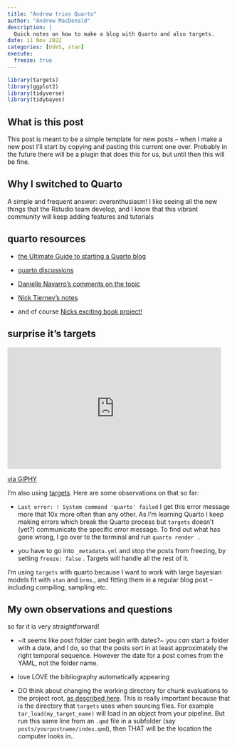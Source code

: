 ```yaml
---
title: "Andrew tries Quarto"
author: "Andrew MacDonald"
description: |
  Quick notes on how to make a blog with Quarto and also targets.
date: 11 Nov 2022
categories: [UdeS, stan]
execute:
  freeze: true
---
```


```r
library(targets)
library(ggplot2)
library(tidyverse)
library(tidybayes)
```

## What is this post

This post is meant to be a simple template for new posts -- when I make a new post I'll start by copying and pasting this current one over. Probably in the future there will be a plugin that does this for us, but until then this will be fine.

## Why I switched to Quarto

A simple and frequent answer: overenthusiasm! I like seeing all the new things that the Rstudio team develop, and I know that this vibrant community will keep adding features and tutorials

## quarto resources

-   [the Ultimate Guide to starting a Quarto blog](https://albert-rapp.de/posts/13_quarto_blog_writing_guide/13_quarto_blog_writing_guide.htm)

-   [quarto discussions](https://github.com/quarto-dev/quarto-cli/discussions)

-   [Danielle Navarro's comments on the topic](https://blog.djnavarro.net/posts/2022-04-20_porting-to-quarto/)

-   [Nick Tierney's notes](https://www.njtierney.com/post/2022/04/11/rmd-to-qmd/)

-   and of course [Nicks exciting book project!](https://rmd4sci.njtierney.com/)

## surprise it's targets

<iframe src="https://giphy.com/embed/12yB3XoYboAkjm" width="480" height="273" frameBorder="0" class="giphy-embed" allowFullScreen>

</iframe>

<p><a href="https://giphy.com/gifs/disney-2016-new-year-the-emperors-groove-12yB3XoYboAkjm">via GIPHY</a></p>

I'm also using [targets](https://github.com/ropensci/targets). Here are some observations on that so far:

-   `Last error: ! System command 'quarto' failed` I get this error message more that 10x more often than any other. As I'm learning Quarto I keep making errors which break the Quarto process but `targets` doesn't (yet?) communicate the specific error message. To find out what has gone wrong, I go over to the terminal and run `quarto render .`

-   you have to go into `_metadata.yml` and stop the posts from freezing, by setting `freeze: false` . Targets will handle all the rest of it.

I'm using `targets` with quarto because I want to work with large bayesian models fit with `stan` and `brms`., and fitting them in a regular blog post -- including compiling, sampling etc.

## My own observations and questions

so far it is very straightforward!

-   \~it seems like post folder cant begin with dates?\~ you *can* start a folder with a date, and I do, so that the posts sort in at least approximately the right temporal sequence. However the date for a post comes from the YAML, not the folder name.

-   love LOVE the bibliography automatically appearing

-   DO think about changing the working directory for chunk evaluations to the project root, [as described here](https://bookdown.org/yihui/rmarkdown-cookbook/working-directory.html). This is really important because that is the directory that `targets` uses when sourcing files. For example `tar_load(my_target_name)` will load in an object from your pipeline. But run this same line from an `.qmd` file in a subfolder (say `posts/yourpostname/index.qmd`), then THAT will be the location the computer looks in..
